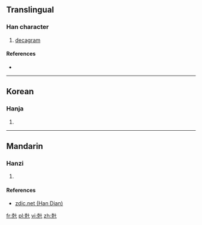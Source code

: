 ==Translingual==

===Han character===
{{Han char|rn=10|rad=儿|as=07|sn=9|four=44210|canj=JUJ|ids=⿺克十}}

# [[decagram]]

====References====
* {{Han ref|kx=0125.171|dkj=01380|dj=0265.200|hdz=10273.081|uh=5159|ud=20825|bh=A259|bd=41561}}

----

==Korean==

===Hanja===
{{ko-hanja|hangeul=십|rv=sip|mr=sip|y=sip}}

# {{defn|lang=ko|sort=儿07}}

----

==Mandarin==

===Hanzi===
{{cmn-hanzi|pin=[[shíkè]] ([[shi2]] [[ke4]])|wg=shi<sup>2</sup>ke<sup>4</sup>}}

# {{defn|lang=cmn|sort=儿07}}

====References====
* [http://www.zdic.net/zd/zi/ZdicE5Zdic85Zdic99.htm zdic.net (Han Dian)]

[[fr:兙]]
[[pl:兙]]
[[vi:兙]]
[[zh:兙]]